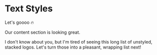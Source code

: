 # Text Styles

Let's goooo 🔥

Our content section is looking great.

I don't know about you, but I'm tired of seeing this long list of unstyled, stacked logos. Let's turn those into a pleasant, wrapping list next!
